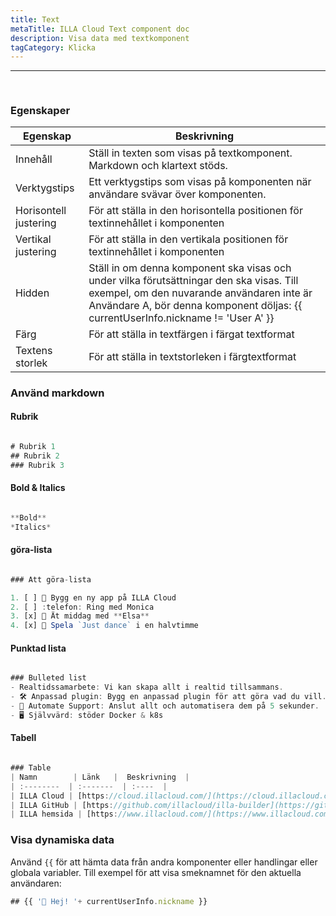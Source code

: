```yaml
---
title: Text
metaTitle: ILLA Cloud Text component doc
description: Visa data med textkomponent
tagCategory: Klicka
---
```


* * *

## <Heading hidden>Text</Heading>

<img src='https://cdn.illacloud.com/official-website/img/docs/assemble/text1.png' alt="" />

### Egenskaper

| Egenskap              | Beskrivning                                                                                                                                                                                                                |
| --------------------- | -------------------------------------------------------------------------------------------------------------------------------------------------------------------------------------------------------------------------- |
| Innehåll              | Ställ in texten som visas på textkomponent. Markdown och klartext stöds.                                                                                                                                                   |
| Verktygstips          | Ett verktygstips som visas på komponenten när användare svävar över komponenten.                                                                                                                                           |
| Horisontell justering | För att ställa in den horisontella positionen för textinnehållet i komponenten                                                                                                                                             |
| Vertikal justering    | För att ställa in den vertikala positionen för textinnehållet i komponenten                                                                                                                                                |
| Hidden                | Ställ in om denna komponent ska visas och under vilka förutsättningar den ska visas. Till exempel, om den nuvarande användaren inte är Användare A, bör denna komponent döljas: {{ currentUserInfo.nickname != 'User A' }} |
| Färg                  | För att ställa in textfärgen i färgat textformat                                                                                                                                                                           |
| Textens storlek       | För att ställa in textstorleken i färgtextformat                                                                                                                                                                           |

### Använd markdown

#### Rubrik

<img src='https://cdn.illacloud.com/official-website/img/docs/assemble/text2.png' alt="" />

```jsx
# Rubrik 1
## Rubrik 2
### Rubrik 3
```

#### Bold & Italics

<img src='https://cdn.illacloud.com/official-website/img/docs/assemble/text3.png' alt="" />

```jsx
**Bold**
*Italics*
```

#### göra-lista

<img src='https://cdn.illacloud.com/official-website/img/docs/assemble/text4.png' alt="" />

```jsx
### Att göra-lista

1. [ ] 🚀 Bygg en ny app på ILLA Cloud
2. [ ] :telefon: Ring med Monica
3. [x] 🍷 Ät middag med **Elsa**
4. [x] 💃 Spela `Just dance` i en halvtimme
```

#### Punktad lista

<img src='https://cdn.illacloud.com/official-website/img/docs/assemble/text5.png' alt="" />

```jsx
### Bulleted list
- Realtidssamarbete: Vi kan skapa allt i realtid tillsammans.
- 🛠️ Anpassad plugin: Bygg en anpassad plugin för att göra vad du vill.
- 🤖 Automate Support: Anslut allt och automatisera dem på 5 sekunder.
- 🖥️ Självvärd: stöder Docker & k8s
```

#### Tabell

<img src='https://cdn.illacloud.com/official-website/img/docs/assemble/text6.png' alt="" />

```jsx
### Table
| Namn        | Länk   |  Beskrivning  |
| :--------  | :-------  | :----  |
| ILLA Cloud | [https://cloud.illacloud.com/](https://cloud.illacloud.com/) |Bygga appar på ILLA Cloud|
| ILLA GitHub | [https://github.com/illacloud/illa-builder](https://github.com/illacloud/illa-builder) |Star us on GitHub|
| ILLA hemsida | [https://www.illacloud.com/](https://www.illacloud.com/) |ILLA Cloud Offical website
```

### Visa dynamiska data

Använd `{{` för att hämta data från andra komponenter eller handlingar eller globala variabler. Till exempel för att visa smeknamnet för den aktuella användaren:

```jsx
## {{ '👋 Hej! '+ currentUserInfo.nickname }}
```

